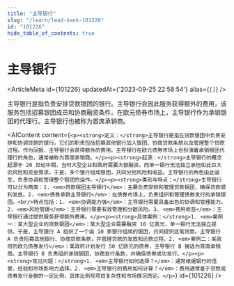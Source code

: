 ```yaml
---
title: "主导银行"
slug: "/learn/lead-bank-101226"
id: "101226"
hide_table_of_contents: true
---
```



# 主导银行

<ArticleMeta id={101226} updatedAt={'2023-09-25 22:58:54'} alias={`[]`} />
<div className='border-solid border-b border-t-0 my-4 border-[var(--ifm-color-gray-300)]' />

主导银行是指负责安排贷款银团的银行。主导银行会因此服务获得额外的费用，该服务包括招募银团成员和协商融资条件。在欧元债券市场上，主导银行作为承销银团的代理行。主导银行也被称为首席承销商。

<AIContent content={`<p><strong>定义：</strong>主导银行是指在贷款银团中负责安排和协调贷款的银行。它们的职责包括招募其他银行加入银团、协商贷款条款以及管理整个贷款过程。作为回报，主导银行会获得额外的费用。主导银行在欧元债券市场上也扮演着承销银团代理行的角色，通常被称为首席承销商。</p><p><strong>起源：</strong>主导银行的概念起源于 20 世纪中期，当时大型企业和政府需要大额融资，而单一银行无法独立承担如此巨大的风险和资金需求。于是，多个银行组成银团，共同分担风险和收益。主导银行的角色由此诞生，负责协调和管理整个银团的运作。</p><p><strong>类别与特点：</strong>主导银行可以分为两类：1. <em>贷款银团主导银行</em>：主要负责安排和管理贷款银团，确保贷款顺利发放。2. <em>债券承销主导银行</em>：在债券市场上，负责组织和管理债券发行的承销银团。<br/>特点包括：1. <em>协调能力强</em>：主导银行需要具备出色的协调和管理能力。2. <em>风险管理</em>：主导银行需要有效管理和分散风险。3. <em>费用收益</em>：主导银行通过提供服务获得额外费用。</p><p><strong>具体案例：</strong>1. <em>案例一：某大型企业的贷款银团</em>：某大型企业需要融资 10 亿美元，单一银行无法独立提供。于是，主导银行 A 组织了一个由 10 家银行组成的银团，共同提供这笔贷款。主导银行 A 负责招募其他银行、协商贷款条款，并管理贷款的发放和还款过程。2. <em>案例二：某政府的欧元债券发行</em>：某政府计划发行 50 亿欧元的债券，主导银行 B 被选为首席承销商。主导银行 B 负责组织承销银团，协商发行条款，并确保债券成功发行。</p><p><strong>常见问题：</strong>1. <em>主导银行如何选择？</em>：通常根据银行的信誉、经验和市场影响力选择。2. <em>主导银行的费用如何计算？</em>：费用通常基于贷款或债券发行金额的一定比例，具体比例视项目复杂性和市场情况而定。</p>`} id={101226} />
